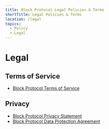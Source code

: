 ```yaml
---
title: Block Protocol Legal Policies & Terms
shortTitle: Legal Policies & Terms
location: /legal
topics:
  - Policy
  - Legal
---
```


# Legal

## Terms of Service
- [Block Protocol Terms of Service](terms)

## Privacy
- [Block Protocol Privacy Statement](privacy)
- [Block Protocol Data Protection Agreement](terms/dpa)
